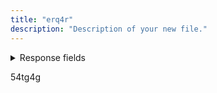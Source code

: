 ```yaml
---
title: "erq4r"
description: "Description of your new file."
---
```


<details>
  <summary>Response fields</summary>

  | Field | Type   | Description          |
  | ----- | ------ | -------------------- |
  | id    | string | Unique identifier    |
  | ok    | bool   | Whether it succeeded |
</details>

54tg4g